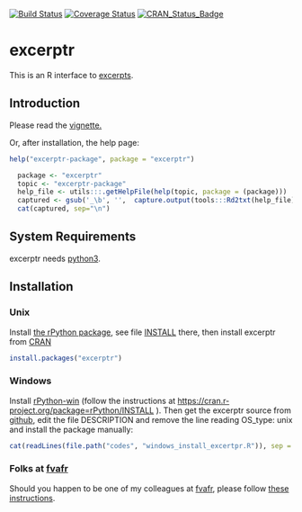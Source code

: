 <!-- README.md is generated from README.Rmd. Please edit that file -->
[![Build Status](https://travis-ci.org/fvafrCU/excerptr.svg?branch=master)](https://travis-ci.org/fvafrCU/excerptr)
[![Coverage Status](https://codecov.io/github/fvafrCU/excerptr/coverage.svg?branch=master)](https://codecov.io/github/fvafrCU/excerptr?branch=master)
[![CRAN_Status_Badge](http://www.r-pkg.org/badges/version/excerptr)](https://cran.r-project.org/package=excerptr)

# excerptr
This is an R interface to [excerpts](https://pypi.python.org/pypi/excerpts).

## Introduction

Please read the [vignette.](http://htmlpreview.github.io/?https://github.com/fvafrCU/excerptr/blob/master/inst/doc/excerptr_Introduction.html)

<!-- vignette. Either [the version on github](http://htmlpreview.github.io/?https://github.com/fvafrCU/excerptr/blob/master/inst/doc/excerptr_Introduction.html)
or [the one released on cran](https://cran.r-project.org/packages=excerptr/vignettes/excerptr_Introduction.html). -->

Or, after installation, the help page:
```r
help("excerptr-package", package = "excerptr")
```
```r
  package <- "excerptr"
  topic <- "excerptr-package"
  help_file <- utils:::.getHelpFile(help(topic, package = (package)))
  captured <- gsub('_\b', '',  capture.output(tools:::Rd2txt(help_file) ))
  cat(captured, sep="\n")
```

## System Requirements
excerptr needs [python3](https://www.python.org/download/releases/3.0/).

## Installation

### Unix
Install [the rPython package](https://cran.r-project.org/package=rPython), see 
file [INSTALL](https://cran.r-project.org/package=rPython/INSTALL) there,
<!-- then install excerptr from [CRAN](https://cran.r-project.org/package=excerptr) -->
then install excerptr from [CRAN](https://cran.r-project.org/)
```r
install.packages("excerptr")
```

### Windows
Install [rPython-win](https://github.com/cjgb/rPython-win)
(follow the instructions at 
[https://cran.r-project.org/package=rPython/INSTALL](https://cran.r-project.org/package=rPython/INSTALL)
).
Then get the excerptr source
from [github](https://github.com/fvafrCU/excerptr), edit the file DESCRIPTION and remove the line reading
    OS_type: unix
and install the package manually:
```r
cat(readLines(file.path("codes", "windows_install_excertpr.R")), sep = "\n")
```

### Folks at [fvafr](http://www.fva-bw.de/)
Should you happen to be one of my colleagues at  [fvafr](http://www.fva-bw.de/), please follow 
[these instructions](howto_fva.md).

